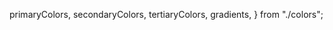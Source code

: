 
  primaryColors,
  secondaryColors,
  tertiaryColors,
  gradients,
} from "./colors";

<Meta title="Core/Colors" />

<ColorPalette>
  <ColorItem
    title="--color-primary"
    subtitle="primary colors"
    colors={primaryColors}
  />
  <ColorItem
    title="--color-secondary"
    subtitle="secondary colors"
    colors={secondaryColors}
  />
  <ColorItem
    title="--color-tertiary"
    subtitle="tertiary colors"
    colors={tertiaryColors}
  />
  <ColorItem title="gradient" colors={gradients} />
</ColorPalette>
